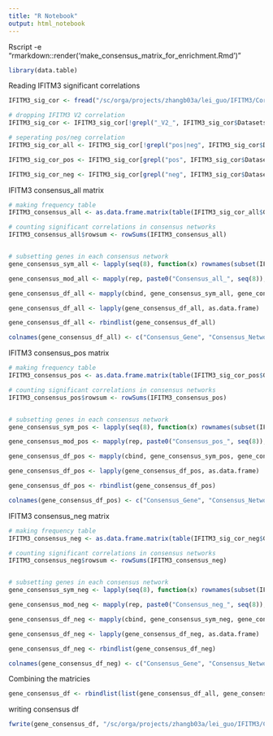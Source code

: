 ---
title: "R Notebook"
output: html_notebook
---


Rscript -e "rmarkdown::render('make_consensus_matrix_for_enrichment.Rmd')"
```{r Loading packages}
library(data.table)
```


Reading IFITM3 significant correlations
```{r Reading IFITM3 significant correlations}
IFITM3_sig_cor <- fread("/sc/orga/projects/zhangb03a/lei_guo/IFITM3/Corr_Results/Genes_sig_cor_IFITM3_8_datasets.tsv")

# dropping IFITM3 V2 correlation
IFITM3_sig_cor <- IFITM3_sig_cor[!grepl("_V2_", IFITM3_sig_cor$Datasets), ]

# seperating pos/neg correlation
IFITM3_sig_cor_all <- IFITM3_sig_cor[!grepl("pos|neg", IFITM3_sig_cor$Datasets), ]

IFITM3_sig_cor_pos <- IFITM3_sig_cor[grepl("pos", IFITM3_sig_cor$Datasets), ]

IFITM3_sig_cor_neg <- IFITM3_sig_cor[grepl("neg", IFITM3_sig_cor$Datasets), ]
```


IFITM3 consensus_all matrix
```{r IFITM3 consensus matrix}
# making frequency table
IFITM3_consensus_all <- as.data.frame.matrix(table(IFITM3_sig_cor_all$Genes_cor_IFITM3, IFITM3_sig_cor_all$Datasets))

# counting significant correlations in consensus networks
IFITM3_consensus_all$rowsum <- rowSums(IFITM3_consensus_all)


# subsetting genes in each consensus network
gene_consensus_sym_all <- lapply(seq(8), function(x) rownames(subset(IFITM3_consensus_all, rowsum == x)))

gene_consensus_mod_all <- mapply(rep, paste0("Consensus_all_", seq(8)), lengths(gene_consensus_sym_all), MoreArgs = list(SIMPLIFY = F))

gene_consensus_df_all <- mapply(cbind, gene_consensus_sym_all, gene_consensus_mod_all)

gene_consensus_df_all <- lapply(gene_consensus_df_all, as.data.frame)

gene_consensus_df_all <- rbindlist(gene_consensus_df_all)

colnames(gene_consensus_df_all) <- c("Consensus_Gene", "Consensus_Network")
```


IFITM3 consensus_pos matrix
```{r IFITM3 consensus matrix pos}
# making frequency table
IFITM3_consensus_pos <- as.data.frame.matrix(table(IFITM3_sig_cor_pos$Genes_cor_IFITM3, IFITM3_sig_cor_pos$Datasets))

# counting significant correlations in consensus networks
IFITM3_consensus_pos$rowsum <- rowSums(IFITM3_consensus_pos)


# subsetting genes in each consensus network
gene_consensus_sym_pos <- lapply(seq(8), function(x) rownames(subset(IFITM3_consensus_pos, rowsum == x)))

gene_consensus_mod_pos <- mapply(rep, paste0("Consensus_pos_", seq(8)), lengths(gene_consensus_sym_pos), MoreArgs = list(SIMPLIFY = F))

gene_consensus_df_pos <- mapply(cbind, gene_consensus_sym_pos, gene_consensus_mod_pos)

gene_consensus_df_pos <- lapply(gene_consensus_df_pos, as.data.frame)

gene_consensus_df_pos <- rbindlist(gene_consensus_df_pos)

colnames(gene_consensus_df_pos) <- c("Consensus_Gene", "Consensus_Network")
```

IFITM3 consensus_neg matrix
```{r IFITM3 consensus matrix neg}
# making frequency table
IFITM3_consensus_neg <- as.data.frame.matrix(table(IFITM3_sig_cor_neg$Genes_cor_IFITM3, IFITM3_sig_cor_neg$Datasets))

# counting significant correlations in consensus networks
IFITM3_consensus_neg$rowsum <- rowSums(IFITM3_consensus_neg)


# subsetting genes in each consensus network
gene_consensus_sym_neg <- lapply(seq(8), function(x) rownames(subset(IFITM3_consensus_neg, rowsum == x)))

gene_consensus_mod_neg <- mapply(rep, paste0("Consensus_neg_", seq(8)), lengths(gene_consensus_sym_neg), MoreArgs = list(SIMPLIFY = F))

gene_consensus_df_neg <- mapply(cbind, gene_consensus_sym_neg, gene_consensus_mod_neg)

gene_consensus_df_neg <- lapply(gene_consensus_df_neg, as.data.frame)

gene_consensus_df_neg <- rbindlist(gene_consensus_df_neg)

colnames(gene_consensus_df_neg) <- c("Consensus_Gene", "Consensus_Network")
```

Combining the matricies
```{r Combining the matricies}
gene_consensus_df <- rbindlist(list(gene_consensus_df_all, gene_consensus_df_pos, gene_consensus_df_neg))
```


writing consensus df
```{r writing consensus df}
fwrite(gene_consensus_df, "/sc/orga/projects/zhangb03a/lei_guo/IFITM3/Corr_Results/Genes_sig_cor_IFITM3_consensus.tsv", sep = "\t")
```

